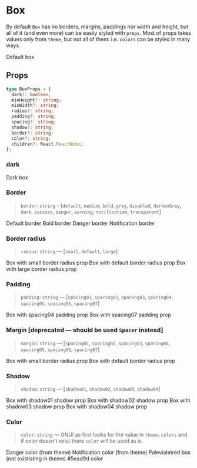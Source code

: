 
<Meta title="Components/Box" component={Box} />

# Box

By default `Box` has no borders, margins, paddings nor width and height, but all of it (and even more) can be easily styled with `props`. Most of props takes values only from `theme`, but not all of them: i.e. `colors` can be styled in many ways.

<Preview>
  <Story name="box">
    <Box>Default box</Box>
  </Story>
</Preview>

## Props

```typescript
type BoxProps = {
  dark?: boolean;
  minHeight?: string;
  minWidth?: string;
  radius?: string;
  padding?: string;
  spacing?: string;
  shadow?: string;
  border?: string;
  color?: string;
  children?: React.ReactNode;
};
```

### dark

<Preview>
  <Story name="dark">
    <Box dark>Dark box</Box>
  </Story>
</Preview>

### Border

> `border`: `string` - [`default`, `medium`, `bold`, `grey`, `disabled`, `darkenGrey`, `dark`, `success`, `danger`, `warning`, `notification`, `transparent`]

<Preview>
  <Story name="border">
    <Container>
      <Box border="default" margin="spacing04">
        Default border
      </Box>
      <Box border="disabled" margin="spacing04">
        Bold border
      </Box>
      <Box border="danger" margin="spacing04">
        Danger border
      </Box>
      <Box border="notification" margin="spacing04">
        Notification border
      </Box>
    </Container>
  </Story>
</Preview>

### Border radius

> `radius`: `string` — [`small`, `default`, `large`]

<Preview>
  <Story name="radius">
    <Container>
      <Box radius="small" margin="spacing02" border="disabled">
        Box with small border radius prop
      </Box>
      <Box radius="default" margin="spacing02" border="disabled">
        Box with default border radius prop
      </Box>
      <Box radius="large" margin="spacing02" border="disabled">
        Box with large border radius prop
      </Box>
    </Container>
  </Story>
</Preview>

### Padding

> `padding`: `string` — [`spacing01`, `spacing02`, `spacing03`, `spacing04`, `spacing05`, `spacing06`, `spacing07`]

<Preview>
  <Story name="padding">
    <Container>
      <Box padding="spacing04" margin="spacing02">
        Box with spacing04 padding prop
      </Box>
      <Box padding="spacing07">Box with spacing07 padding prop</Box>
    </Container>
  </Story>
</Preview>

### Margin [deprecated — should be used `Spacer` instead]

> `margin`: `string` — [`spacing01`, `spacing02`, `spacing03`, `spacing04`, `spacing05`, `spacing06`, `spacing07`]

<Preview>
  <Story name="margin">
    <Container>
      <Box margin="spacing04">Box with small border radius prop</Box>
      <Box>Box with default border radius prop</Box>
    </Container>
  </Story>
</Preview>

### Shadow

> `shadow`: `string` — [`shadow01`, `shadow02`, `shadow03`, `shadow04`]

<Preview>
  <Story name="shadow">
    <Container>
      <Box shadow="shadow01" margin="spacing04">
        Box with shadow01 shadow prop
      </Box>
      <Box shadow="shadow02" margin="spacing04">
        Box with shadow02 shadow prop
      </Box>
      <Box shadow="shadow03" margin="spacing04">
        Box with shadow03 shadow prop
      </Box>
      <Box shadow="shadow04">Box with shadow04 shadow prop</Box>
    </Container>
  </Story>
</Preview>

### Color

> `color`: `string` — GNUI as first looks for the value in `theme.colors` and if color doesn't exist there `color` will be used as is.

<Preview>
  <Story name="color">
    <Container>
      <Box color="danger" margin="spacing04">
        Danger color (from theme)
      </Box>
      <Box color="notification" margin="spacing04">
        Notification color (from theme)
      </Box>
      <Box color="palevioletred" margin="spacing04">
        Palevioletred box (not exististing in theme)
      </Box>
      <Box color="#5ead9d" margin="spacing04">
        #5ead9d color
      </Box>
    </Container>
  </Story>
</Preview>
